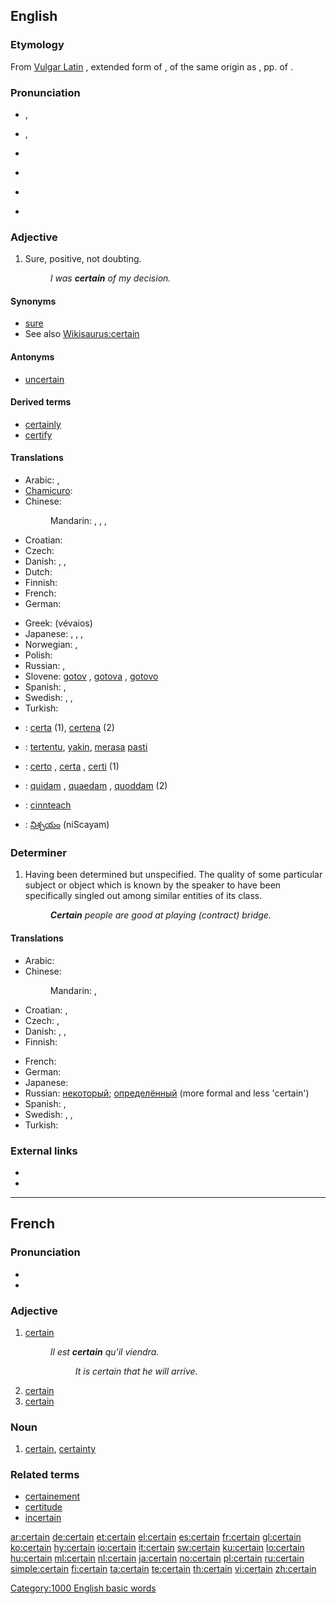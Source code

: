 ==English==

{{rank|often|themselves|half|269|certain|sent|keep|myself}}

===Etymology===
From [[w:Late Latin|Vulgar Latin]] {{term|certanus}}, extended form of {{etyl|la}} {{term|certus||fixed, resolved, certain}}, of the same origin as {{term|cretus}}, pp. of {{term|cernere||to separate, perceive, decide}}.

===Pronunciation===
* {{a|RP}} {{IPA|/sɜːtn/}}, {{SAMPA|/s3:tn/}}
* {{a|GenAm}} {{IPA|/sɝtn/}}, {{SAMPA|/s3`tn/}}
* {{a|CA}} {{IPA|/ˈsɝtən/|/ˈsɝt̚n̩/}}
* {{Audio|En-ca-certain.ogg|Audio (CA)}}
* {{audio|en-us-certain.ogg|Audio (US)}}
*: {{rhymes|ɜː(r)tən}}
* {{hyphenation|cer|tain}}

===Adjective===
{{wikipedia}}
{{en-adj}}

# Sure, positive, not doubting.
#: ''I was '''certain''' of my decision.''

====Synonyms====
* [[sure]]
* See also [[Wikisaurus:certain]]

====Antonyms====
* [[uncertain]]

====Derived terms====
* [[certainly]] {{pos_adv}}
* [[certify]] {{pos_vt}}

====Translations====
{{trans-top|sure, positive, not doubting}}
* Arabic: {{t|ar|أكيد|tr='akiid|sc=Arab}},  {{qualifier|said of a person}} {{t|ar|متأكد|tr=muta'akkid|sc=Arab}}
* [[Chamicuro]]: {{tø|ccc|akachelo'ta}}
* Chinese:
*: Mandarin: {{t|cmn|肯定|tr=kěndìng|sc=Hani|xs=Mandarin}},  {{t|cmn|確切|sc=Hani|xs=Mandarin}},  {{t|cmn|确切|tr=quèqiè|sc=Hani|xs=Mandarin}},  {{t-|cmn|一定|tr=yīdìng|sc=Hani|xs=Mandarin}}
* Croatian: {{t-|hr|siguran|alt=sȉgūran}}
* Czech: {{t+|cs|jistý|m}}
* Danish: {{t+|da|sikker|c}}, {{t+|da|sikkert|n}}, {{t-|da|sikre|p}}
* Dutch: {{t+|nl|zeker}}
* Finnish: {{t+|fi|varma}}
* French: {{t+|fr|certain}}
* German: {{t+|de|sicher}}
{{trans-mid}}
* Greek: {{t+|el|βέβαιος|m|sc=Grek}} (vévaios)
* Japanese: {{t+|ja|確か|tr=tashika|sc=Jpan}},  {{t+|ja|一定|tr=ittei|sc=Jpan}},  {{t|ja|定か|tr=sadaka|sc=Jpan}},  {{qualifier|+ -の -no}} {{t|ja|特定|tr=tokutei|sc=Jpan}}
* Norwegian: {{t+|no|sikker}}, {{t+|no|viss}}
* Polish: {{t+|pl|pewny|m}}
* Russian: {{t|ru|уверенный|tr=uvérennyj|sc=Cyrl}},  {{qualifier|of a fact}} {{t|ru|определённый|tr=opredeljónnyj|sc=Cyrl}}
* Slovene: [[gotov]] {{m}}, [[gotova]] {{f}}, [[gotovo]] {{n}}
* Spanish: {{t-|es|cierto|m}}, {{t-|es|cierta|f}}
* Swedish: {{t+|sv|säker|c}}, {{t+|sv|säkert|n}}, {{t+|sv|säkra|p}}
* Turkish: {{t+|tr|kesin}}
{{trans-bottom}}

{{checktrans-top}}
* {{ttbc|Ido}}: [[certa]] (1), [[certena]] (2)
* {{ttbc|Indonesian}}: [[tentu|tertentu]], [[yakin]], [[rasa|merasa]] [[pasti]]
* {{ttbc|Italian}}: [[certo]] {{m}}, [[certa]] {{f}}, [[certi]] {{p}} (1)

* {{ttbc|Latin}}: [[quidam#Adjective|quidam]] {{m}}, [[quidam#Adjective|quaedam]] {{f}}, [[quidam#Adjective|quoddam]] {{n}} (2)
* {{ttbc|Scottish Gaelic}}: [[cinnteach]]
* {{ttbc|Telugu}}: [[నిశ్చయం]] (niScayam)
{{trans-bottom}}

===Determiner===
{{en-det}}

# Having been determined but unspecified.  The quality of some particular subject or object which is known by the speaker to have been specifically singled out among similar entities of its class.
#: '''''Certain''' people are good at playing (contract) bridge.''

====Translations====
{{trans-top|having been determined but unspecified}}
* Arabic: {{t|ar|محدّد|tr=muhaddad|sc=Arab}}
* Chinese:
*: Mandarin: {{t-|cmn|某|tr=mǒu|sc=Hani|xs=Mandarin}},  {{t-|cmn|有的|tr=yǒude|sc=Hani|xs=Mandarin}}
* Croatian: {{t|hr|određen|alt=òdrēđen}}, {{t-|hr|neki|alt=nȅkī}}
* Czech: {{t+|cs|jistý|m}}, {{t+|cs|určitý|m}}
* Danish: {{t-|da|vis|c}}, {{t-|da|vist|n}}, {{t-|da|visse|p}}
* Finnish: {{t+|fi|tietty}}
{{trans-mid}}
* French: {{t+|fr|certain}}
* German: {{t+|de|bestimmt}}
* Japanese: {{t+|ja|ある|tr=aru|sc=Jpan}}
* Russian: [[некоторый]]; [[определённый]] (more formal and less 'certain')
* Spanish: {{t-|es|cierto|m}}, {{t-|es|cierta|f}}
* Swedish: {{t+|sv|viss|c}}, {{t+|sv|visst|n}}, {{t+|sv|vissa|p}}
* Turkish: {{t+|tr|belli}}
{{trans-bottom}}

===External links===
* {{R:Webster 1913}}
* {{R:Century 1911}}

[[Category:1000 English basic words]]

----

==French==

===Pronunciation===
* {{IPA|lang=fr|/sɛʁ.tɛ̃/}}
* {{audio|Fr-certain.ogg|Audio}}

===Adjective===
{{fr-adj}}

# [[certain#English|certain]] {{gloss|sure, positive}}
#: ''Il est '''certain''' qu'il viendra.''
#:: ''It is certain that he will arrive.''
# [[certain#English|certain]] {{gloss|fixed, determined}}
# [[certain#English|certain]] {{gloss|specified, particular}}

===Noun===
{{fr-noun|m}}

# [[certain]], [[certainty]]

===Related terms===
* [[certainement]]
* [[certitude#French|certitude]]
* [[incertain#French|incertain]]

[[ar:certain]]
[[de:certain]]
[[et:certain]]
[[el:certain]]
[[es:certain]]
[[fr:certain]]
[[gl:certain]]
[[ko:certain]]
[[hy:certain]]
[[io:certain]]
[[it:certain]]
[[sw:certain]]
[[ku:certain]]
[[lo:certain]]
[[hu:certain]]
[[ml:certain]]
[[nl:certain]]
[[ja:certain]]
[[no:certain]]
[[pl:certain]]
[[ru:certain]]
[[simple:certain]]
[[fi:certain]]
[[ta:certain]]
[[te:certain]]
[[th:certain]]
[[vi:certain]]
[[zh:certain]]